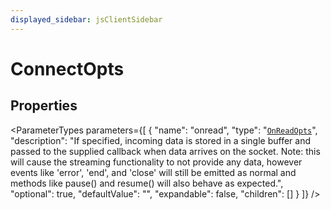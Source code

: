 ```yaml
---
displayed_sidebar: jsClientSidebar
---
```



# ConnectOpts

## Properties

<ParameterTypes parameters={[
  {
    "name": "onread",
    "type": "[`OnReadOpts`](internal.OnReadOpts.mdx)",
    "description": "If specified, incoming data is stored in a single buffer and passed to the supplied callback when data arrives on the socket. Note: this will cause the streaming functionality to not provide any data, however events like 'error', 'end', and 'close' will still be emitted as normal and methods like pause() and resume() will also behave as expected.",
    "optional": true,
    "defaultValue": "",
    "expandable": false,
    "children": []
  }
]} />
